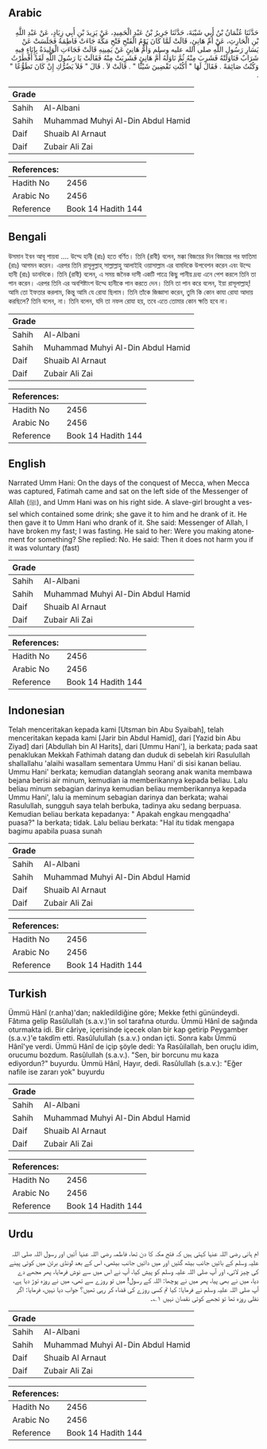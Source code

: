 ## Arabic


<div dir="rtl" lang="ar" style={{fontSize:'larger',backgroundColor:'#f8f9fa',padding:20}}>
حَدَّثَنَا عُثْمَانُ بْنُ أَبِي شَيْبَةَ، حَدَّثَنَا جَرِيرُ بْنُ عَبْدِ الْحَمِيدِ، عَنْ يَزِيدَ بْنِ أَبِي زِيَادٍ، عَنْ عَبْدِ اللَّهِ بْنِ الْحَارِثِ، عَنْ أُمِّ هَانِئٍ، قَالَتْ لَمَّا كَانَ يَوْمُ الْفَتْحِ فَتْحِ مَكَّةَ جَاءَتْ فَاطِمَةُ فَجَلَسَتْ عَنْ يَسَارِ رَسُولِ اللَّهِ صلى الله عليه وسلم وَأُمُّ هَانِئٍ عَنْ يَمِينِهِ قَالَتْ فَجَاءَتِ الْوَلِيدَةُ بِإِنَاءٍ فِيهِ شَرَابٌ فَنَاوَلَتْهُ فَشَرِبَ مِنْهُ ثُمَّ نَاوَلَهُ أُمَّ هَانِئٍ فَشَرِبَتْ مِنْهُ فَقَالَتْ يَا رَسُولَ اللَّهِ لَقَدْ أَفْطَرْتُ وَكُنْتُ صَائِمَةً ‏.‏ فَقَالَ لَهَا ‏"‏ أَكُنْتِ تَقْضِينَ شَيْئًا ‏"‏ ‏.‏ قَالَتْ لاَ ‏.‏ قَالَ ‏"‏ فَلاَ يَضُرُّكِ إِنْ كَانَ تَطَوُّعًا ‏"‏ ‏.‏
</div>
<div style={{backgroundColor:'#f8f9fa',padding:20, marginBottom: 10}}><table> <thead> <tr> <th>Grade</th> <th></th> </tr> </thead> <tbody> <tr><td>Sahih</td><td>Al-Albani</td></tr><tr><td>Sahih</td><td>Muhammad Muhyi Al-Din Abdul Hamid</td></tr><tr><td>Daif</td><td>Shuaib Al Arnaut</td></tr><tr><td>Daif</td><td>Zubair Ali Zai</td></tr></tbody></table><table> <thead> <tr> <th>References:</th> <th></th> </tr> </thead> <tbody><tr><td>Hadith No</td><td>2456</td></tr><tr><td>Arabic No</td><td>2456</td></tr><tr><td>Reference</td><td>Book 14 Hadith 144</td></tr></tbody></table></div>

## Bengali


<div dir="ltr" lang="bn" style={{fontSize:'larger',backgroundColor:'#f8f9fa',padding:20}}>
উসমান ইবন আবূ শায়বা .... উম্মে হানী (রাঃ) হতে বর্ণিত। তিনি (রাবী) বলেন, মক্কা বিজয়ের দিন বিজয়ের পর ফাতিমা (রাঃ) আগমন করেন। এরপর তিনি রাসূলুল্লাহ্ সাল্লাল্লাহু আলাইহি ওয়াসাল্লাম এর বামদিকে উপবেশন করেন এবং উম্মে হানী (রাঃ) ডানদিকে। তিনি (রাবী) বলেন, এ সময় জনৈক দাসী একটি পাত্রে কিছু পানীয় দ্রব্য এনে পেশ করলে তিনি তা পান করেন। এরপর তিনি এর অবশিষ্টাংশ উম্মে হানীকে পান করতে দেন। তিনি তা পান করে বলেন, ইয়া রাসূলাল্লাহ্! আমি তো ইফতার করলাম, কিন্তু আমি যে রোযা ছিলাম। তিনি তাঁকে জিজ্ঞাসা করেন, তুমি কি কোন কাযা রোযা আদায় করছিলে? তিনি বলেন, না। তিনি বলেন, যদি তা নফল রোযা হয়, তবে এতে তোমার কোন ক্ষতি হবে না।
</div>
<div style={{backgroundColor:'#f8f9fa',padding:20, marginBottom: 10}}><table> <thead> <tr> <th>Grade</th> <th></th> </tr> </thead> <tbody> <tr><td>Sahih</td><td>Al-Albani</td></tr><tr><td>Sahih</td><td>Muhammad Muhyi Al-Din Abdul Hamid</td></tr><tr><td>Daif</td><td>Shuaib Al Arnaut</td></tr><tr><td>Daif</td><td>Zubair Ali Zai</td></tr></tbody></table><table> <thead> <tr> <th>References:</th> <th></th> </tr> </thead> <tbody><tr><td>Hadith No</td><td>2456</td></tr><tr><td>Arabic No</td><td>2456</td></tr><tr><td>Reference</td><td>Book 14 Hadith 144</td></tr></tbody></table></div>

## English


<div dir="ltr" lang="en" style={{fontSize:'larger',backgroundColor:'#f8f9fa',padding:20}}>
Narrated Umm Hani: On the days of the conquest of Mecca, when Mecca was captured, Fatimah came and sat on the left side of the Messenger of Allah (ﷺ), and Umm Hani was on his right side. A slave-girl brought a vessel which contained some drink; she gave it to him and he drank of it. He then gave it to Umm Hani who drank of it. She said: Messenger of Allah, I have broken my fast; I was fasting. He said to her: Were you making atonement for something? She replied: No. He said: Then it does not harm you if it was voluntary (fast)
</div>
<div style={{backgroundColor:'#f8f9fa',padding:20, marginBottom: 10}}><table> <thead> <tr> <th>Grade</th> <th></th> </tr> </thead> <tbody> <tr><td>Sahih</td><td>Al-Albani</td></tr><tr><td>Sahih</td><td>Muhammad Muhyi Al-Din Abdul Hamid</td></tr><tr><td>Daif</td><td>Shuaib Al Arnaut</td></tr><tr><td>Daif</td><td>Zubair Ali Zai</td></tr></tbody></table><table> <thead> <tr> <th>References:</th> <th></th> </tr> </thead> <tbody><tr><td>Hadith No</td><td>2456</td></tr><tr><td>Arabic No</td><td>2456</td></tr><tr><td>Reference</td><td>Book 14 Hadith 144</td></tr></tbody></table></div>

## Indonesian


<div dir="ltr" lang="id" style={{fontSize:'larger',backgroundColor:'#f8f9fa',padding:20}}>
Telah menceritakan kepada kami [Utsman bin Abu Syaibah], telah menceritakan kepada kami [Jarir bin Abdul Hamid], dari [Yazid bin Abu Ziyad] dari [Abdullah bin Al Harits], dari [Ummu Hani'], ia berkata; pada saat penaklukan Mekkah Fathimah datang dan duduk di sebelah kiri Rasulullah shallallahu 'alaihi wasallam sementara Ummu Hani' di sisi kanan beliau. Ummu Hani' berkata; kemudian datanglah seorang anak wanita membawa bejana berisi air minum, kemudian ia memberikannya kepada beliau. Lalu beliau minum sebagian darinya kemudian beliau memberikannya kepada Ummu Hani', lalu ia meminum sebagian darinya dan berkata; wahai Rasulullah, sungguh saya telah berbuka, tadinya aku sedang berpuasa. Kemudian beliau berkata kepadanya: " Apakah engkau mengqadha' puasa?" Ia berkata; tidak. Lalu beliau berkata: "Hal itu tidak mengapa bagimu apabila puasa sunah
</div>
<div style={{backgroundColor:'#f8f9fa',padding:20, marginBottom: 10}}><table> <thead> <tr> <th>Grade</th> <th></th> </tr> </thead> <tbody> <tr><td>Sahih</td><td>Al-Albani</td></tr><tr><td>Sahih</td><td>Muhammad Muhyi Al-Din Abdul Hamid</td></tr><tr><td>Daif</td><td>Shuaib Al Arnaut</td></tr><tr><td>Daif</td><td>Zubair Ali Zai</td></tr></tbody></table><table> <thead> <tr> <th>References:</th> <th></th> </tr> </thead> <tbody><tr><td>Hadith No</td><td>2456</td></tr><tr><td>Arabic No</td><td>2456</td></tr><tr><td>Reference</td><td>Book 14 Hadith 144</td></tr></tbody></table></div>

## Turkish


<div dir="ltr" lang="tr" style={{fontSize:'larger',backgroundColor:'#f8f9fa',padding:20}}>
Ümmü Hânî (r.anha)'dan; nakledildiğine göre; Mekke fethi günündeydi. Fâtıma gelip Rasûlullah (s.a.v.)'in sol tarafına oturdu. Ümmü Hânî de sağında oturmakta idi. Bir câriye, içerisinde içecek olan bir kap getirip Peygamber (s.a.v.)'e takdîm etti. Rasûlulullah (s.a.v.) ondan içti. Sonra kabı Ümmü Hânî'ye verdi. Ümmü Hânî de içip şöyle dedi: Ya Rasûilallah, ben oruçlu idim, orucumu bozdum. Rasûlullah (s.a.v.). "Sen, bir borcunu mu kaza ediyordun?" buyurdu. Ümmü Hânî, Hayır, dedi. Rasûlullah (s.a.v.): "Eğer nafile ise zararı yok" buyurdu
</div>
<div style={{backgroundColor:'#f8f9fa',padding:20, marginBottom: 10}}><table> <thead> <tr> <th>Grade</th> <th></th> </tr> </thead> <tbody> <tr><td>Sahih</td><td>Al-Albani</td></tr><tr><td>Sahih</td><td>Muhammad Muhyi Al-Din Abdul Hamid</td></tr><tr><td>Daif</td><td>Shuaib Al Arnaut</td></tr><tr><td>Daif</td><td>Zubair Ali Zai</td></tr></tbody></table><table> <thead> <tr> <th>References:</th> <th></th> </tr> </thead> <tbody><tr><td>Hadith No</td><td>2456</td></tr><tr><td>Arabic No</td><td>2456</td></tr><tr><td>Reference</td><td>Book 14 Hadith 144</td></tr></tbody></table></div>

## Urdu


<div dir="rtl" lang="ur" style={{fontSize:'larger',backgroundColor:'#f8f9fa',padding:20}}>
ام ہانی رضی اللہ عنہا کہتی ہیں کہ فتح مکہ کا دن تھا، فاطمہ رضی اللہ عنہا آئیں اور رسول اللہ صلی اللہ علیہ وسلم کے بائیں جانب بیٹھ گئیں اور میں دائیں جانب بیٹھی، اس کے بعد لونڈی برتن میں کوئی پینے کی چیز لائی، اور آپ صلی اللہ علیہ وسلم کو پیش کیا، آپ نے اس میں سے نوش فرمایا، پھر مجھے دے دیا، میں نے بھی پیا، پھر میں نے پوچھا: اللہ کے رسول! میں تو روزے سے تھی، میں نے روزہ توڑ دیا ہے، آپ صلی اللہ علیہ وسلم نے فرمایا: کیا تم کسی روزے کی قضاء کر رہی تھیں؟ جواب دیا نہیں، فرمایا: اگر نفلی روزہ تھا تو تجھے کوئی نقصان نہیں ۱؎۔
</div>
<div style={{backgroundColor:'#f8f9fa',padding:20, marginBottom: 10}}><table> <thead> <tr> <th>Grade</th> <th></th> </tr> </thead> <tbody> <tr><td>Sahih</td><td>Al-Albani</td></tr><tr><td>Sahih</td><td>Muhammad Muhyi Al-Din Abdul Hamid</td></tr><tr><td>Daif</td><td>Shuaib Al Arnaut</td></tr><tr><td>Daif</td><td>Zubair Ali Zai</td></tr></tbody></table><table> <thead> <tr> <th>References:</th> <th></th> </tr> </thead> <tbody><tr><td>Hadith No</td><td>2456</td></tr><tr><td>Arabic No</td><td>2456</td></tr><tr><td>Reference</td><td>Book 14 Hadith 144</td></tr></tbody></table></div>